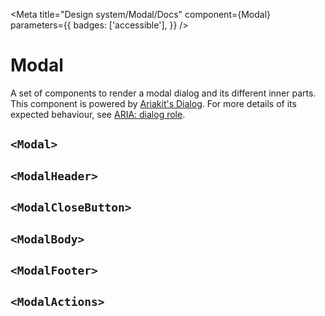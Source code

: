 
<Meta
    title="Design system/Modal/Docs"
    component={Modal}
    parameters={{
        badges: ['accessible'],
    }}
/>

# Modal

A set of components to render a modal dialog and its different inner parts. This component is powered by [Ariakit's Dialog](https://ariakit.org/components/dialog). For more details of its expected behaviour, see [ARIA: dialog role](https://developer.mozilla.org/en-US/docs/Web/Accessibility/ARIA/Roles/dialog_role).

## `<Modal>`

<Description of={Modal} />
<ArgsTable of={Modal} />

## `<ModalHeader>`

<Description of={ModalHeader} />
<ArgsTable of={ModalHeader} />

## `<ModalCloseButton>`

<Description of={ModalCloseButton} />
<ArgsTable of={ModalCloseButton} />

## `<ModalBody>`

<Description of={ModalBody} />
<ArgsTable of={ModalBody} />

## `<ModalFooter>`

<Description of={ModalFooter} />
<ArgsTable of={ModalFooter} />

## `<ModalActions>`

<Description of={ModalActions} />
<ArgsTable of={ModalActions} />
